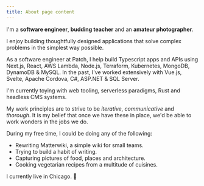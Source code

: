 ```yaml
---
title: About page content
---
```



I'm a **software engineer**, **budding teacher** and an **amateur photographer**.

I enjoy building thoughtfully designed applications that solve complex problems in the simplest way possible.

As a software engineer at <Link href="https://patch.com" target="_blank">Patch</Link>, I help build Typescript apps and APIs using Next.js, React, AWS Lambda, Node.js, Terraform, Kubernetes, MongoDB, DynamoDB & MySQL.
In the past, I've worked extensively with Vue.js, Svelte, Apache Cordova, C#, ASP.NET & SQL Server.

I'm currently toying with web tooling, serverless paradigms, Rust and headless CMS systems.

My work principles are to strive to be _iterative_, _communicative_ and _thorough_. It is my belief that once we have these in place, we'd be able to work wonders in the jobs we do.

During my free time, I could be doing any of the following:

- Rewriting <Link href="https://github.com/Matterwiki/Matterwiki/tree/refactor" target="_blank">Matterwiki</Link>, a simple wiki for small teams.
- Trying to build a habit of <Link href="/posts">writing</Link>.
- Capturing <Link href="https://www.instagram.com/krishwader" target="_blank">pictures of food, places and architecture</Link>.
- Cooking vegetarian recipes from a multitude of cuisines.

I currently live in Chicago. 📌

<SocialLinks />
